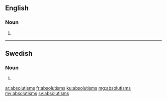 ==English==

===Noun===
{{head|en|plural}}

# {{plural of|absolutism|lang=en}}

----

==Swedish==

===Noun===
{{head|sv|noun form}}

# {{sv-noun-form-indef-gen|absolutism}}

[[ar:absolutisms]]
[[fr:absolutisms]]
[[ku:absolutisms]]
[[mg:absolutisms]]
[[my:absolutisms]]
[[sv:absolutisms]]